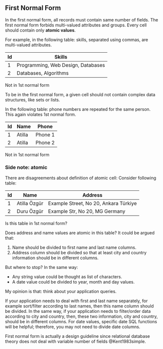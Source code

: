 ## First Normal Form

In the first normal form, all records must contain same number of fields.
The first normal form forbids multi-valued attributes and groups.
Every cell should contain only **atomic values**.

For example, in the following table: skills, separated using commas, are multi-valued attributes. 


| Id | Skills                             |
|----|------------------------------------|
| 1  | Programming, Web Design, Databases |
| 2  | Databases, Algorithms              |

:::{.callout-important}
Not in 1st normal form
:::

To be in the first normal form, a given cell should not contain complex data structures, like sets or lists.


In the following table: phone numbers are repeated for the same person.
This again violates 1st normal form.

| Id | Name   | Phone   |
|----|--------|---------|
| 1  | Atilla | Phone 1 |
| 2  | Atilla | Phone 2 |

:::{.callout-important}
Not in 1st normal form
:::


### Side note: atomic 

There are disagreements about definition of atomic cell:
Consider following table:



| Id | Name   | Address                               |
|----|--------|---------------------------------------|
| 1  | Atilla Özgür | Example Street, No 20, Ankara Türkiye |
| 2  | Duru Özgür  | Example Str, No 20, MG Germany        |

:::{.callout-tip}
Is this table in 1st normal form?
:::


Does address and name values are atomic in this table?
It could be argued that:

1. Name should be divided to first name and last name columns.
2. Address column should be divided so that at least city and country information should be in different columns.

But where to stop?
In the same way: 

- Any string value could be thought as list of characters.
- A date value could be divided to year, month and day values.

My opinion is that: think about your application queries.

If your application needs to deal with first and last name separately, for example sort/filter according to last names, then this name column should be divided.
In the same way, if your application needs to filter/order data according to city and country, then, these two information, city and country, should be in different columns.
For date values, specific date SQL functions will be helpful; therefore, you may not need to divide date columns.

First normal form is actually a design guideline since relational database theory does not deal with variable number of fields  @Kent1983simple.
